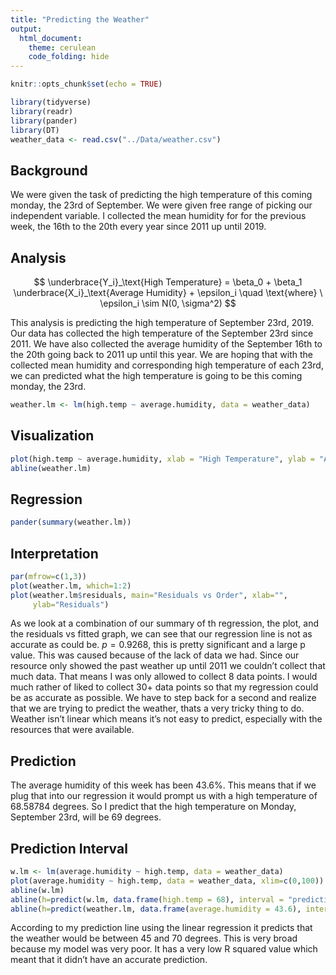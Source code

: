 ```yaml
---
title: "Predicting the Weather"
output:
  html_document:
    theme: cerulean
    code_folding: hide
---
```

```r
knitr::opts_chunk$set(echo = TRUE)
```


```r
library(tidyverse)
library(readr)
library(pander)
library(DT)
weather_data <- read.csv("../Data/weather.csv")
```

## Background

We were given the task of predicting the high temperature of this coming monday, the 23rd of September. We were given free range of picking our independent variable. I collected the mean humidity for for the previous week, the 16th to the 20th every year since 2011 up until 2019. 


## Analysis

$$
  \underbrace{Y_i}_\text{High Temperature} = \beta_0 + \beta_1 \underbrace{X_i}_\text{Average Humidity} + \epsilon_i \quad \text{where} \ \epsilon_i \sim N(0, \sigma^2) 
$$

This analysis is predicting the high temperature of September 23rd, 2019. Our data has collected the high temperature of the September 23rd since 2011. We have also collected the average humidity of the September 16th to the 20th going back to 2011 up until this year. We are hoping that with the collected mean humidity and corresponding high temperature of each 23rd, we can predicted what the high temperature is going to be this coming monday, the 23rd.

```r
weather.lm <- lm(high.temp ~ average.humidity, data = weather_data)
```

## Visualization

```r
plot(high.temp ~ average.humidity, xlab = "High Temperature", ylab = "Average Humidity (16th-20th)" ,data = weather_data)
abline(weather.lm)
```

## Regression

```r
pander(summary(weather.lm))
```

## Interpretation

```r
par(mfrow=c(1,3))
plot(weather.lm, which=1:2)
plot(weather.lm$residuals, main="Residuals vs Order", xlab="",
     ylab="Residuals")
```

As we look at a combination of our summary of th regression, the plot, and the residuals vs fitted graph, we can see that our regression line is not as accurate as could be.  $p = 0.9268$, this is pretty significant and a large p value. This was caused because of the lack of data we had. Since our resource only showed the past weather up until 2011 we couldn't collect that much data. That means I was only allowed to collect 8 data points. I would much rather of liked to collect 30+ data points so that my regression could be as accurate as possible. We have to step back for a second and realize that we are trying to predict the weather, thats a very tricky thing to do. Weather isn't linear which means it's not easy to predict, especially with the resources that were available. 

## Prediction

The average humidity of this week has been 43.6%. This means that if we plug that into our regression it would prompt us with a high temperature of 68.58784 degrees. So I predict that the high temperature on Monday, September 23rd, will be 69 degrees.

## Prediction Interval

```r
w.lm <- lm(average.humidity ~ high.temp, data = weather_data)
plot(average.humidity ~ high.temp, data = weather_data, xlim=c(0,100))
abline(w.lm)
abline(h=predict(w.lm, data.frame(high.temp = 68), interval = "prediction"), lty=2, col ="pink", v=68)
abline(h=predict(weather.lm, data.frame(average.humidity = 43.6), interval = "prediction"), lty=2, col ="pink", v=43.6)
```

According to my prediction line using the linear regression it predicts that the weather would be between 45 and 70 degrees. This is very broad because my model was very poor. It has a very low R squared value which meant that it didn't have an accurate prediction.
